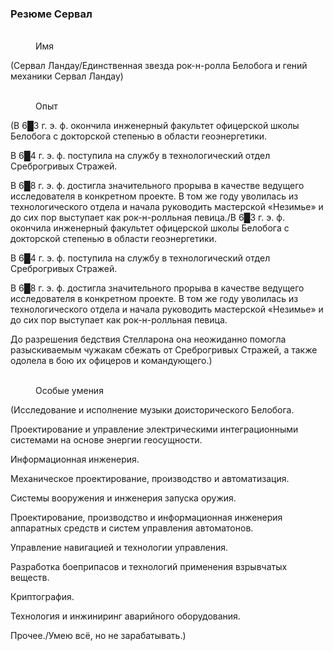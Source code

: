 ===Резюме Сервал===
:<div align="center">{{Размер|28|Краеведческий музей Белобога}}
:
{{Размер|25|Анкета соискателя на должность экскурсовода}}</div>
:<br />Имя
:
(Сервал Ландау/Единственная звезда рок-н-ролла Белобога и гений механики Сервал Ландау)
:<br />Опыт
:
(В 6█3 г. э. ф. окончила инженерный факультет офицерской школы Белобога с докторской степенью в области геоэнергетики.
:
В 6█4 г. э. ф. поступила на службу в технологический отдел Среброгривых Стражей.
:
В 6█8 г. э. ф. достигла значительного прорыва в качестве ведущего исследователя в конкретном проекте. В том же году уволилась из технологического отдела и начала руководить мастерской «Незимье» и до сих пор выступает как рок-н-ролльная певица./В 6█3 г. э. ф. окончила инженерный факультет офицерской школы Белобога с докторской степенью в области геоэнергетики.
:
В 6█4 г. э. ф. поступила на службу в технологический отдел Среброгривых Стражей.
:
В 6█8 г. э. ф. достигла значительного прорыва в качестве ведущего исследователя в конкретном проекте. В том же году уволилась из технологического отдела и начала руководить мастерской «Незимье» и до сих пор выступает как рок-н-ролльная певица.
:
До разрешения бедствия Стелларона она неожиданно помогла разыскиваемым чужакам сбежать от Среброгривых Стражей, а также одолела в бою их офицеров и командующего.)
:<br />Особые умения
:
(Исследование и исполнение музыки доисторического Белобога.
:
Проектирование и управление электрическими интеграционными системами на основе энергии геосущности.
:
Информационная инженерия.
:
Механическое проектирование, производство и автоматизация.
:
Системы вооружения и инженерия запуска оружия.
:
Проектирование, производство и информационная инженерия аппаратных средств и систем управления автоматонов.
:
Управление навигацией и технологии управления.
:
Разработка боеприпасов и технологий применения взрывчатых веществ.
:
Криптография.
:
Технология и инжиниринг аварийного оборудования.
:
Прочее./Умею всё, но не зарабатывать.)
